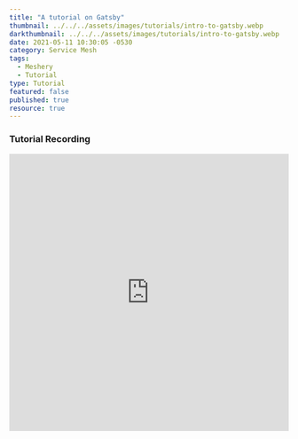 ```yaml
---
title: "A tutorial on Gatsby"
thumbnail: ../../../assets/images/tutorials/intro-to-gatsby.webp
darkthumbnail: ../../../assets/images/tutorials/intro-to-gatsby.webp
date: 2021-05-11 10:30:05 -0530
category: Service Mesh
tags: 
  - Meshery
  - Tutorial
type: Tutorial
featured: false
published: true
resource: true
---
```



<ResourcesWrapper> 
      <h3> Tutorial Recording </h3>
        <iframe className="iframe" src="https://www.youtube.com/embed/ug6yaYC-Kkw" loading="lazy"
              frameBorder="0" allow="accelerometer; autoplay; encrypted-media; gyroscope; picture-in-picture"allowFullScreen width="100%" height="500">
        </iframe>
</ResourcesWrapper>